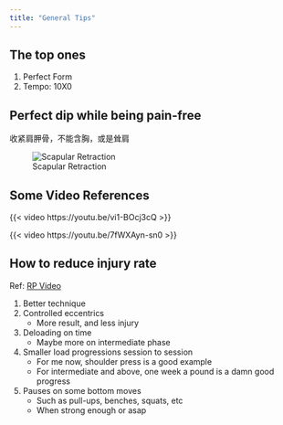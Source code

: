 ```yaml
---
title: "General Tips"
---
```


## The top ones

1. Perfect Form
2. Tempo: 10X0

## Perfect dip while being pain-free

收紧肩胛骨，不能含胸，或是耸肩

![Scapular Retraction](/workouts/images/general-tips-240217-193218.png)

::: {.callout-note collapse="true"}
## Some Video References

{{< video https://youtu.be/vi1-BOcj3cQ >}}

{{< video https://youtu.be/7fWXAyn-sn0 >}}

:::


## How to reduce injury rate

Ref: [RP Video](https://www.youtube.com/watch?v=ixKX9LQlWjA)

1. Better technique
2. Controlled eccentrics
    - More result, and less injury
3. Deloading on time
    - Maybe more on intermediate phase
4. Smaller load progressions session to session
    - For me now, shoulder press is a good example
    - For intermediate and above, one week a pound is a damn good progress
5. Pauses on some bottom moves
    - Such as pull-ups, benches, squats, etc
    - When strong enough or asap
